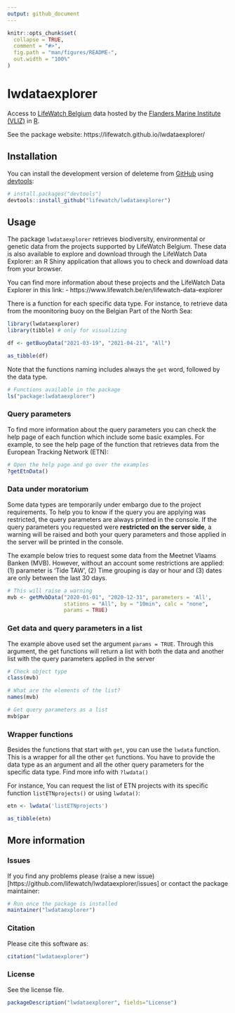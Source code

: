 ```yaml
---
output: github_document
---
```


<!-- README.md is generated from README.Rmd. Please edit that file -->

```r
knitr::opts_chunk$set(
  collapse = TRUE,
  comment = "#>",
  fig.path = "man/figures/README-",
  out.width = "100%"
)
```

# lwdataexplorer

<!-- badges: start -->
<!-- badges: end -->

Access to [LifeWatch Belgium](lifewatch.be/) data hosted by the [Flanders Marine Institute (VLIZ)](https://www.vliz.be/) in [R](https://www.r-project.org/).

See the package website: https://lifewatch.github.io/lwdataexplorer/

## Installation

You can install the development version of deleteme from [GitHub](https://github.com/lifewatch/lwdataexplorer) using [devtools](https://github.com/r-lib/devtools):

```r
# install.packages("devtools")
devtools::install_github("lifewatch/lwdataexplorer")
```

## Usage

The package `lwdataexplorer` retrieves biodiversity, environmental or genetic data from the projects supported by LifeWatch Belgium. These data is also available to explore and download through the LifeWatch Data Explorer: an R Shiny application that allows you to check and download data from your browser.

You can find more information about these projects and the LifeWatch Data Explorer in this link:
- https://www.lifewatch.be/en/lifewatch-data-explorer

There is a function for each specific data type. For instance, to retrieve data from the moonitoring buoy on the Belgian Part of the North Sea:

```r
library(lwdataexplorer)
library(tibble) # only for visualizing

df <- getBuoyData("2021-03-19", "2021-04-21", "All")

as_tibble(df)
```

Note that the functions naming includes always the `get` word, followed by the data type. 

```r
# Functions available in the package
ls("package:lwdataexplorer")
```


### Query parameters

To find more information about the query parameters you can check the help page of each function which include some basic examples. For example, to see the help page of the function that retrieves data from the European Tracking Network (ETN):

```r
# Open the help page and go over the examples
?getEtnData()
```


### Data under moratorium

Some data types are temporarily under embargo due to the project requirements. To help you to know if the query you are applying was restricted, the query parameters are always printed in the console. If the query parameters you requested were **restricted on the server side**, a warning will be raised and both your query parameters and those applied in the server will be printed in the console.

The example below tries to request some data from the Meetnet Vlaams Banken (MVB). However, without an account some restrictions are applied: (1) parameter is 'Tide TAW', (2) Time grouping is day or hour and (3) dates are only between the last 30 days.

```r
# This will raise a warning
mvb <- getMvbData("2020-01-01", "2020-12-31", parameters = 'All', 
                  stations = "All", by = "10min", calc = "none", 
                  params = TRUE)
```


### Get data and query parameters in a list
The example above used set the argument `params = TRUE`. Through this argument, the get functions will return a list with both the data and another list with the query parameters applied in the server

```r
# Check object type
class(mvb)

# What are the elements of the list?
names(mvb)

# Get query parameters as a list
mvb$par
```


### Wrapper functions

Besides the functions that start with `get`, you can use the `lwdata` function. This is a wrapper for all the other `get` functions. You have to provide the data type as an argument and all the other query parameters for the specific data type. Find more info with `?lwdata()`

For instance, You can request the list of ETN projects with its specific function `listETNprojects()` or using `lwdata()`:

```r
etn <- lwdata('listETNprojects')

as_tibble(etn)
```


## More information

### Issues
If you find any problems please (raise a new issue)[https://github.com/lifewatch/lwdataexplorer/issues] or contact the package maintainer:

```r
# Run once the package is installed
maintainer("lwdataexplorer")
```

### Citation
Please cite this software as:

```r
citation("lwdataexplorer")
```

### License
See the license file.

```r
packageDescription("lwdataexplorer", fields="License")
```
